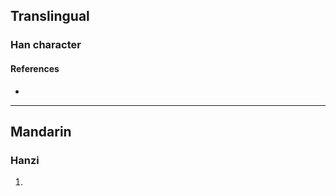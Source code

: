 {{character info/new}}
==Translingual==

===Han character===
{{Han char|rn=85|rad=水|as=13|sn=16|four=33150|canj=EIRP|ids=⿰氵感}}

====References====
* {{Han ref|kx=0653.340|dkj=18419|hdz=31754.080|uh=6FB8|ud=28600|bh=E9FE|bd=59902}}

----

==Mandarin==

===Hanzi===
{{cmn-hanzi|pin=[[dǎn]] ([[dan3]])|wg=tan<sup>3</sup>}}

# {{defn|lang=cmn|sort=水13}}